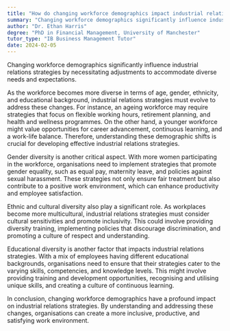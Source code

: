 ```yaml
---
title: "How do changing workforce demographics impact industrial relations strategies?"
summary: "Changing workforce demographics significantly influence industrial relations strategies by necessitating adjustments to accommodate diverse needs and expectations."
author: "Dr. Ethan Harris"
degree: "PhD in Financial Management, University of Manchester"
tutor_type: "IB Business Management Tutor"
date: 2024-02-05
---
```


Changing workforce demographics significantly influence industrial relations strategies by necessitating adjustments to accommodate diverse needs and expectations.

As the workforce becomes more diverse in terms of age, gender, ethnicity, and educational background, industrial relations strategies must evolve to address these changes. For instance, an ageing workforce may require strategies that focus on flexible working hours, retirement planning, and health and wellness programmes. On the other hand, a younger workforce might value opportunities for career advancement, continuous learning, and a work-life balance. Therefore, understanding these demographic shifts is crucial for developing effective industrial relations strategies.

Gender diversity is another critical aspect. With more women participating in the workforce, organisations need to implement strategies that promote gender equality, such as equal pay, maternity leave, and policies against sexual harassment. These strategies not only ensure fair treatment but also contribute to a positive work environment, which can enhance productivity and employee satisfaction.

Ethnic and cultural diversity also play a significant role. As workplaces become more multicultural, industrial relations strategies must consider cultural sensitivities and promote inclusivity. This could involve providing diversity training, implementing policies that discourage discrimination, and promoting a culture of respect and understanding.

Educational diversity is another factor that impacts industrial relations strategies. With a mix of employees having different educational backgrounds, organisations need to ensure that their strategies cater to the varying skills, competencies, and knowledge levels. This might involve providing training and development opportunities, recognising and utilising unique skills, and creating a culture of continuous learning.

In conclusion, changing workforce demographics have a profound impact on industrial relations strategies. By understanding and addressing these changes, organisations can create a more inclusive, productive, and satisfying work environment.
    